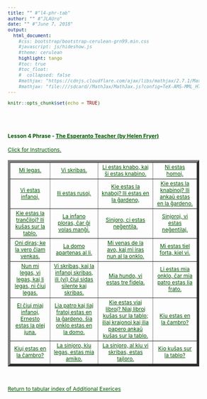 ```yaml
---
title: "" #"l4-phr-tab"
author: "" #"JLAUro"
date: "" #"June 7, 2018"
output: 
  html_document:
    #css: bootstrap/bootstrap-cerulean-grn99.min.css
    #javascript: js/hideshow.js
    #theme: cerulean
    highlight: tango
    #toc: true
    #toc_float: 
    #  collapsed: false
    #mathjax: "https://cdnjs.cloudflare.com/ajax/libs/mathjax/2.7.1/MathJax.js?config=TeX-AMS-MML_HTMLorMML"
    #mathjax: "file:///sdcard//MathJax/MathJax.js?config=TeX-AMS-MML_HTMLorMML"
---
```


```r
knitr::opts_chunk$set(echo = TRUE)
```

<style>
a, body { 
color: #005500; 
font-size: 12px; 
}	

a:visited { color: #009900; }

[id^='tr'] {
display: none;
}

mark {
padding: 3px 3px;
text-align: left;
font-style: italic;
font-size: 10px;
background-color: #007700;
color: white;
margin-top: 0px;
margin-left: 5px;
}

</style>

<script type='text/javascript'>
function toggle_visibility(id) {
var e = document.getElementById(id);
e.style.display = ((e.style.display!='block') ? 'block' : 'none');
}
</script>

<br/><br/>

<p>
<h4>Lesson 4 Phrase  - <a  href=http://www.gutenberg.org/files/8177/8177-h/8177-h.htm>The Esperanto Teacher (by Helen Fryer)</a> <br/></h4>
<a id='r0' href='#' onclick="toggle_visibility('tr0');">
Click for Instructions.</a>
<div id='tr0'>
&nbsp;
<mark>Click on each link to toggle the English translation.  Reload page to turn off all translations.</mark>
</div>
</p>

<table width='100%' border='5px' cellspacing='5px' cellpadding='5px'>
<tr id='r1'>
<td align='center' valign='middle'><a id='item1' href='#r0' onclick="toggle_visibility('tr1');">Mi legas. </a>
<div id='tr1'><mark>I read. (I am reading).</mark></div></td>

<td align='center' valign='middle'><a id='item2' href='#r0' onclick="toggle_visibility('tr2');">Vi skribas. </a>
<div id='tr2'><mark>You write. (You (sing,. pl.) are writing.)</mark></div></td>

<td align='center' valign='middle'><a id='item3' href='#r0' onclick="toggle_visibility('tr3');">Li estas knabo, kaj ŝi estas knabino. </a>
<div id='tr3'><mark>He is a boy and she is a girl.</mark></div></td>

<td align='center' valign='middle'><a id='item4' href='#r0' onclick="toggle_visibility('tr4');">Ni estas homoj. </a>
<div id='tr4'><mark>We are humans beings (men).</mark></div></td>
</tr>
<tr id='r2'>

<td align='center' valign='middle'><a id='item5' href='#r1' onclick="toggle_visibility('tr5');">Vi estas infanoj. </a>
<div id='tr5'><mark>You (pl.) are children.</mark></div></td>

<td align='center' valign='middle'><a id='item6' href='#r1' onclick="toggle_visibility('tr6');">Ili estas rusoj. </a>
<div id='tr6'><mark>They are Russian.</mark></div></td>

<td align='center' valign='middle'><a id='item7' href='#r1' onclick="toggle_visibility('tr7');">Kie estas la knaboj? Ili estas en la ĝardeno, </a>
<div id='tr7'><mark>Where are the boys? They are in the garden.</mark></div></td>

<td align='center' valign='middle'><a id='item8' href='#r1' onclick="toggle_visibility('tr8');">Kie estas la knabinoj? Ili ankaŭ estas en la ĝardeno. </a>
<div id='tr8'><mark>Where are the girls? They are also in the garden.</mark></div></td>
</tr>
<tr id='r3'>

<td align='center' valign='middle'><a id='item9' href='#r2' onclick="toggle_visibility('tr9');">Kie estas la tranĉiloj? Ili kuŝas sur la tablo. </a>
<div id='tr9'><mark>Where are the knives? They are lying (on) the table.</mark></div></td>

<td align='center' valign='middle'><a id='item10' href='#r2' onclick="toggle_visibility('tr10');">La infano ploras, ĉar ĝi volas manĝi. </a>
<div id='tr10'><mark>The infant is crying, because it wants to eat.</mark></div></td>

<td align='center' valign='middle'><a id='item11' href='#r2' onclick="toggle_visibility('tr11');">Sinjoro, ci estas neĝentila. </a>
<div id='tr11'><mark>Sir, you (sing.) are not polite.</mark></div></td>

<td align='center' valign='middle'><a id='item12' href='#r2' onclick="toggle_visibility('tr12');">Sinjoroj, vi estas neĝentilaj. </a>
<div id='tr12'><mark>Sirs, you (pl.) are not polite.</mark></div></td>
</tr>
<tr id='r4'>

<td align='center' valign='middle'><a id='item13' href='#r3' onclick="toggle_visibility('tr13');">Oni diras; ke la vero ĉiam venkas. </a>
<div id='tr13'><mark>They say that the truth always conquers.</mark></div></td>

<td align='center' valign='middle'><a id='item14' href='#r3' onclick="toggle_visibility('tr14');">La domo apartenas al li. </a>
<div id='tr14'><mark>The house belongs to him.</mark></div></td>

<td align='center' valign='middle'><a id='item15' href='#r3' onclick="toggle_visibility('tr15');">Mi venas de la avo, kaj mi iras nun al la onklo. </a>
<div id='tr15'><mark>I am coming from the grandfather and I am going now to the uncle.</mark></div></td>

<td align='center' valign='middle'><a id='item16' href='#r3' onclick="toggle_visibility('tr16');">Mi estas tiel forta, kiel vi. </a>
<div id='tr16'><mark>I am as strong as you.</mark></div></td>
</tr>
<tr id='r5'>

<td align='center' valign='middle'><a id='item17' href='#r4' onclick="toggle_visibility('tr17');">Nun mi legas, vi legas, kaj li legas, ni ĉiuj legas. </a>
<div id='tr17'><mark>Now I am reading, you are reading, and he is reading, we are all reading.</mark></div></td>

<td align='center' valign='middle'><a id='item18' href='#r4' onclick="toggle_visibility('tr18');">Vi skribas, kaj la infanoj skribas, ili (vi) ĉiuj sidas silente kaj skribas.</a>
<div id='tr18'><mark>You (pl.) are writing and the infants are writing, they (you) are all silently sitting and writing.</mark></div></td>

<td align='center' valign='middle'><a id='item19' href='#r4' onclick="toggle_visibility('tr19');">Mia hundo, vi estas tre fidela. </a>
<div id='tr19'><mark>My dog, you are very faithful.</mark></div></td>

<td align='center' valign='middle'><a id='item20' href='#r4' onclick="toggle_visibility('tr20');">Li estas mia onklo, ĉar mia patro estas lia frato. </a>
<div id='tr20'><mark>He is my uncle, because my father is his brother.</mark></div></td>
</tr>
<tr id='r6'>

<td align='center' valign='middle'><a id='item21' href='#r5' onclick="toggle_visibility('tr21');">El ĉiuj miaj infanoj, Ernesto estas la plej juna. </a>
<div id='tr21'><mark>Out of all my children, Ernesto is the youngest.</mark></div></td>

<td align='center' valign='middle'><a id='item22' href='#r5' onclick="toggle_visibility('tr22');">Lia patro kaj liaj fratoj estas en la ĝardeno. ŝia onklo estas en la domo. </a>
<div id='tr22'><mark>His father and his brothers are in the garden, his uncle is in the house.</mark></div></td>

<td align='center' valign='middle'><a id='item23' href='#r5' onclick="toggle_visibility('tr23');">Kie estas viaj libroj? Niaj libroj kuŝas sur la tablo; iliaj krajonoj kaj ilia papero ankaŭ kuŝas sur la tablo.</a>
<div id='tr23'><mark>Where are your (pl.) books? Our books are (lying) on the table, their pencils and their paper also are (lying) on the table.</mark></div></td>

<td align='center' valign='middle'><a id='item24' href='#r5' onclick="toggle_visibility('tr24');">Kiu estas en la ĉambro? </a>
<div id='tr24'><mark>Who is in the room?</mark></div></td>
</tr>
<tr id='r7'>

<td align='center' valign='middle'><a id='item25' href='#r6' onclick="toggle_visibility('tr25');">Kiuj estas en la ĉambro? </a>
<div id='tr25'><mark>Who are in the room?</mark></div></td>

<td align='center' valign='middle'><a id='item26' href='#r6' onclick="toggle_visibility('tr26');">La sinjoro, kiu legas, estas mia amiko. </a>
<div id='tr26'><mark>The gentleman who is reading, is my uncle.</mark></div></td>

<td align='center' valign='middle'><a id='item27' href='#r6' onclick="toggle_visibility('tr27');">La sinjoro, al kiu vi skribas, estas tajloro. </a>
<div id='tr27'><mark>The genetleman to whom you are writing is a tailor.</mark></div></td>

<td align='center' valign='middle'><a id='item28' href='#r6' onclick="toggle_visibility('tr28');">Kio kuŝas sur la tablo?</a>
<div id='tr28'><mark>What is (lying) on the table?</mark></div></td>
</tr>
<tr id='r8'>

</tr>
</table>
<br/>
<p>
<a href=addExercises.html>Return to tabular index of Additional Exerices</a>
</p>

